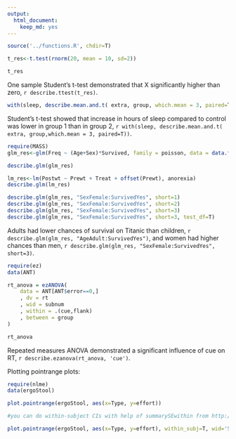 ```yaml
---
output:
  html_document:
    keep_md: yes
---
```

```r
source('../functions.R', chdir=T)

t_res<-t.test(rnorm(20, mean = 10, sd=2))

t_res
```

One sample Student's t-test demonstrated that X significantly higher than zero, `r describe.ttest(t_res)`.

```r
with(sleep, describe.mean.and.t( extra, group, which.mean = 3, paired=T))

```

Student's t-test showed that increase in hours of sleep compared to control was lower in group 1 than in group 2, `r with(sleep, describe.mean.and.t( extra, group,which.mean = 3, paired=T))`. 


```r
require(MASS)
glm_res<-glm(Freq ~ (Age+Sex)*Survived, family = poisson, data = data.frame(Titanic))

describe.glm(glm_res)

lm_res<-lm(Postwt ~ Prewt + Treat + offset(Prewt), anorexia)
describe.glm(lm_res)
```

```r
describe.glm(glm_res, "SexFemale:SurvivedYes", short=1)
describe.glm(glm_res, "SexFemale:SurvivedYes", short=2)
describe.glm(glm_res, "SexFemale:SurvivedYes", short=3)
describe.glm(glm_res, "SexFemale:SurvivedYes", short=3, test_df=T)
```

Adults had lower chances of survival on Titanic than children, `r describe.glm(glm_res, "AgeAdult:SurvivedYes")`, and women had higher chances than men, `r describe.glm(glm_res, "SexFemale:SurvivedYes", short=3)`. 

```r
require(ez)
data(ANT)

rt_anova = ezANOVA(
    data = ANT[ANT$error==0,]
    , dv = rt
    , wid = subnum
    , within = .(cue,flank)
    , between = group
)

rt_anova
```

Repeated measures ANOVA demonstrated a significant influence of cue on RT, `r describe.ezanova(rt_anova, 'cue')`. 

Plotting pointrange plots:
```r
require(nlme)
data(ergoStool)

plot.pointrange(ergoStool, aes(x=Type, y=effort))

#you can do within-subject CIs with help of summarySEwithin from http://www.cookbook-r.com/Graphs/Plotting_means_and_error_bars_%28ggplot2%29/

plot.pointrange(ergoStool, aes(x=Type, y=effort), within_subj=T, wid='Subject')

```